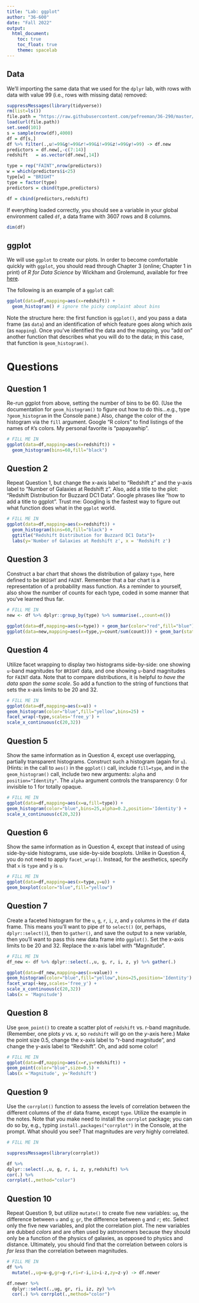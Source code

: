 ---
title: "Lab: ggplot"
author: "36-600"
date: "Fall 2022"
output: 
  html_document:
    toc: true
    toc_float: true
    theme: spacelab
---

## Data

We'll importing the same data that we used for the `dplyr` lab, with rows with data with value 99 (i.e., rows with missing data) removed:
```{r}
suppressMessages(library(tidyverse))
rm(list=ls())
file.path = "https://raw.githubusercontent.com/pefreeman/36-290/master/EXAMPLE_DATASETS/BUZZARD/Buzzard_DC1.Rdata"
load(url(file.path))
set.seed(101)
s = sample(nrow(df),4000)
df = df[s,]
df %>% filter(.,u!=99&g!=99&r!=99&i!=99&z!=99&y!=99) -> df.new
predictors = df.new[,-c(7:14)]
redshift   = as.vector(df.new[,14])

type = rep("FAINT",nrow(predictors))
w = which(predictors$i<25)
type[w] = "BRIGHT"
type = factor(type)
predictors = cbind(type,predictors)

df = cbind(predictors,redshift)
```

If everything loaded correctly, you should see a variable in your global environment called `df`, a data frame with 3607 rows and 8 columns.
```{r}
dim(df)
```

## ggplot

We will use `ggplot` to create our plots. In order to become comfortable quickly with `ggplot`, you should read through Chapter 3 (online; Chapter 1 in print) of *R for Data Science* by Wickham and Grolemund, available for free [here](http://r4ds.had.co.nz/).

The following is an example of a `ggplot` call:
```{r}
ggplot(data=df,mapping=aes(x=redshift)) +
  geom_histogram() # ignore the picky complaint about bins
```

Note the structure here: the first function is `ggplot()`, and you pass a data frame (as `data`) and an identification of which feature goes along which axis (as `mapping`). Once you've identified the data and the mapping, you "add on" another function that describes what you will do to the data; in this case, that function is `geom_histogram()`.

# Questions

## Question 1

Re-run ggplot from above, setting the number of bins to be 60. (Use the documentation for `geom_histogram()` to figure out how to do this...e.g., type `?geom_histogram` in the Console pane.) Also, change the color of the histogram via the `fill` argument. Google "R colors" to find listings of the names of `R`'s colors. My personal favorite is "papayawhip".
```{r}
# FILL ME IN
ggplot(data=df,mapping=aes(x=redshift)) +
  geom_histogram(bins=60,fill="black")
```

## Question 2

Repeat Question 1, but change the x-axis label to "Redshift z" and the y-axis label to "Number of Galaxies at Redshift z". Also, add a title to the plot: "Redshift Distribution for Buzzard DC1 Data". Google phrases like "how to add a title to ggplot". Trust me: Googling is the fastest way to figure out what function does what in the `ggplot` world.
```{r}
# FILL ME IN
ggplot(data=df,mapping=aes(x=redshift)) +
  geom_histogram(bins=60,fill="black") +
  ggtitle("Redshift Distribution for Buzzard DC1 Data")+
  labs(y='Number of Galaxies at Redshift z', x = 'Redshift z')
```

## Question 3

Construct a bar chart that shows the distribution of galaxy `type`, here defined to be `BRIGHT` and `FAINT`. Remember that a bar chart is a representation of a probability mass function. As a reminder to yourself, also show the number of counts for each type, coded in some manner that you've learned thus far.
```{r}
# FILL ME IN
new <- df %>% dplyr::group_by(type) %>% summarise(.,count=n())
  
ggplot(data=df,mapping=aes(x=type)) + geom_bar(color="red",fill="blue") + geom_text(mapping =aes(x=type,y=count,label=count), data = new, stat = "identity")
ggplot(data=new,mapping=aes(x=type,y=count/sum(count))) + geom_bar(stat='identity',color="red",fill="blue")  + labs(y='probability mass function')
```

## Question 4

Utilize facet wrapping to display two histograms side-by-side: one showing `u`-band magnitudes for `BRIGHT` data, and one showing `u`-band magnitudes for `FAINT` data. Note that to compare distributions, it is helpful *to have the data span the same scale*. So add a function to the string of functions that sets the x-axis limits to be 20 and 32.
```{r}
# FILL ME IN
ggplot(data=df,mapping=aes(x=u)) +
geom_histogram(color="blue",fill="yellow",bins=25) +
facet_wrap(~type,scales='free_y') +
scale_x_continuous(c(20,32))
```

## Question 5

Show the same information as in Question 4, except use overlapping, partially transparent histograms. Construct such a histogram (again for `u`). (Hints: in the call to `aes()` in the `ggplot()` call, include `fill=type`, and in the `geom_histogram()` call, include two new arguments: `alpha` and `position="Identity"`. The `alpha` argument controls the transparency: 0 for invisible to 1 for totally opaque.
```{r}
# FILL ME IN
ggplot(data=df,mapping=aes(x=u,fill=type)) +
geom_histogram(color="blue",bins=25,alpha=0.2,position='Identity') +
scale_x_continuous(c(20,32))
```


## Question 6

Show the same information as in Question 4, except that instead of using side-by-side histograms, use side-by-side boxplots. Unlike in Question 4, you do not need to apply `facet_wrap()`. Instead, for the aesthetics, specify that `x` is `type` and `y` is `u`.
```{r}
# FILL ME IN
ggplot(data=df,mapping=aes(x=type,y=u)) +
geom_boxplot(color="blue",fill="yellow") 
```


## Question 7

Create a faceted histogram for the `u`, `g`, `r`, `i`, `z`, and `y` columns in the `df` data frame. This means you'll want to pipe `df` to `select()` (or, perhaps, `dplyr::select()`), then to `gather()`, and save the output to a new variable, then you'll want to pass this new data frame into `ggplot()`. Set the x-axis limits to be 20 and 32. Replace the x-axis label with "Magnitude".
```{r}
# FILL ME IN
df_new <- df %>% dplyr::select(.,u, g, r, i, z, y) %>% gather(.)

ggplot(data=df_new,mapping=aes(x=value)) +
geom_histogram(color="blue",fill="yellow",bins=25,position='Identity') +
facet_wrap(~key,scales='free_y') +
scale_x_continuous(c(20,32))
labs(x = 'Magnitude')
```

## Question 8

Use `geom_point()` to create a scatter plot of `redshift` vs. r-band magnitude. (Remember, one plots $y$ vs. $x$, so `redshift` will go on the $y$-axis here.) Make the point size 0.5, change the x-axis label to "r-band magnitude", and change the y-axis label to "Redshift". Oh, and add some color! 
```{r}
# FILL ME IN
ggplot(data=df,mapping=aes(x=r,y=redshift)) +
geom_point(color="blue",size=0.5) +
labs(x ='Magnitude', y='Redshift')
```

## Question 9

Use the `corrplot()` function to assess the levels of correlation between the different columns of the `df` data frame, except `type`. Utilize the example in the notes. Note that you make need to install the `corrplot` package; you can do so by, e.g., typing `install.packages("corrplot")` in the Console, at the prompt. What should you see? That magnitudes are *very* highly correlated.
```{r}
# FILL ME IN

suppressMessages(library(corrplot))

df %>%
dplyr::select(.,u, g, r, i, z, y,redshift) %>%
cor(.) %>%
corrplot(.,method="color")
```

## Question 10

Repeat Question 9, but utilize `mutate()` to create five new variables: `ug`, the difference between `u` and `g`; `gr`, the difference between `g` and `r`; etc. Select only the five new variables, and plot the correlation plot. The new variables are dubbed *colors* and are often used by astronomers because they should only be a function of the physics of galaxies, as opposed to physics and distance. Ultimately, you should find that the correlation between colors is *far less* than the correlation between magnitudes.
```{r}
# FILL ME IN
df %>%
  mutate(.,ug=u-g,gr=g-r,ri=r-i,iz=i-z,zy=z-y) -> df.newer 

df.newer %>% 
  dplyr::select(.,ug, gr, ri, iz, zy) %>% 
  cor(.) %>% corrplot(.,method="color")

```

